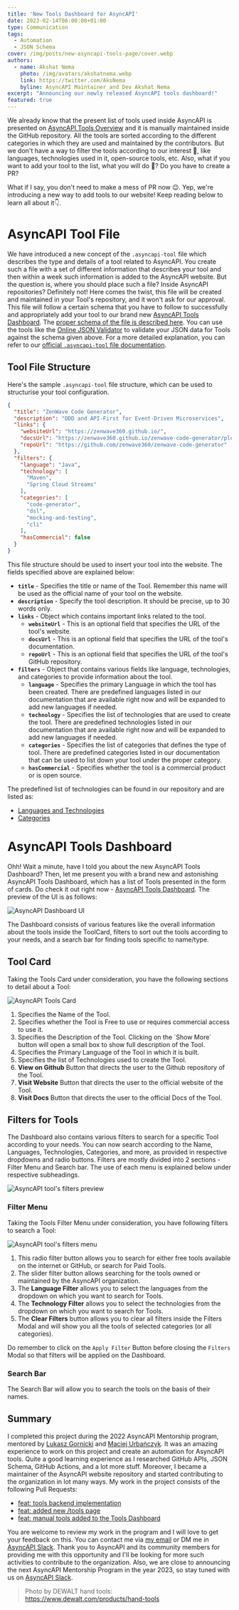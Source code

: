 ```yaml
---
title: 'New Tools Dashboard for AsyncAPI'
date: 2023-02-14T06:00:00+01:00
type: Communication
tags:
  - Automation
  - JSON Schema
cover: /img/posts/new-asyncapi-tools-page/cover.webp
authors:
  - name: Akshat Nema
    photo: /img/avatars/akshatnema.webp
    link: https://twitter.com/AksNema
    byline: AsyncAPI Maintainer and Dev Akshat Nema
excerpt: "Announcing our newly released AsyncAPI tools dashboard!"
featured: true
---
```


We already know that the present list of tools used inside AsyncAPI is presented on [AsyncAPI Tools Overview](/docs/tools) and it is manually maintained inside the GitHub repository. All the tools are sorted according to the different categories in which they are used and maintained by the contributors. But we don't have a way to filter the tools according to our interest 🤔, like languages, technologies used in it, open-source tools, etc. Also, what if you want to add your tool to the list, what you will do 🤔? Do you have to create a PR?

What if I say, you don't need to make a mess of PR now 😉. Yep, we're introducing a new way to add tools to our website! Keep reading below to learn all about it👇.

# AsyncAPI Tool File

We have introduced a new concept of the `.asyncapi-tool` file which describes the type and details of a tool related to AsyncAPI. You create such a file with a set of different information that describes your tool and then within a week such information is added to the AsyncAPI website. But the question is, where you should place such a file? Inside AsyncAPI repositories? Definitely not! Here comes the twist, this file will be created and maintained in your Tool's repository, and it won't ask for our approval. This file will follow a certain schema that you have to follow to successfully and appropriately add your tool to our brand new [AsyncAPI Tools Dashboard](/tools). The [proper schema of the file is described here](https://github.com/asyncapi/website/blob/master/scripts/tools/tools-schema.json). You can use the tools like the [Online JSON Validator](https://www.liquid-technologies.com/online-json-schema-validator) to validate your JSON data for Tools against the schema given above. For a more detailed explanation, you can refer to our [official `.asyncapi-tool` file documentation](https://github.com/asyncapi/community/blob/master/new-tool-documentation.md). 

## Tool File Structure

Here's the sample `.asyncapi-tool` file structure, which can be used to structurise your tool configuration.

```JSON
{
  "title": "ZenWave Code Generator",
  "description": "DDD and API-First for Event-Driven Microservices",
  "links": {
    "websiteUrl": "https://zenwave360.github.io/",
    "docsUrl": "https://zenwave360.github.io/zenwave-code-generator/plugins/asyncapi-spring-cloud-streams3/",
    "repoUrl": "https://github.com/zenwave360/zenwave-code-generator"
  },
  "filters": {
    "language": "Java",
    "technology": [
      "Maven",
      "Spring Cloud Streams"
    ],
    "categories": [
      "code-generator",
      "dsl",
      "mocking-and-testing",
      "cli"
    ],
    "hasCommercial": false
  }
}
```

This file structure should be used to insert your tool into the website. The fields specified above are explained below:

- **`title`** - Specifies the title or name of the Tool. Remember this name will be used as the official name of your tool on the website.
- **`description`** - Specify the tool description. It should be precise, up to 30 words only.
- **`links`** - Object which contains important links related to the tool.
  - **`websiteUrl`** - This is an optional field that specifies the URL of the tool's website.
  - **`docsUrl`** - This is an optional field that specifies the URL of the tool's documentation.
  - **`repoUrl`** - This is an optional field that specifies the URL of the tool's GitHub repository.
- **`filters`** - Object that contains various fields like language, technologies, and categories to provide information about the tool.
  - **`language`** - Specifies the primary Language in which the tool has been created. There are predefined languages listed in our documentation that are available right now and will be expanded to add new languages if needed.
  - **`technology`** - Specifies the list of technologies that are used to create the tool. There are predefined technologies listed in our documentation that are available right now and will be expanded to add new languages if needed.
  - **`categories`** - Specifies the list of categories that defines the type of tool. There are predefined categories listed in our documentation that can be used to list down your tool under the proper category.
  - **`hasCommercial`** - Specifies whether the tool is a commercial product or is open source.

The predefined list of technologies can be found in our repository and are listed as:

- [Languages and Technologies](https://github.com/asyncapi/website/blob/master/scripts/tools/tags-color.js)
- [Categories](https://github.com/asyncapi/website/blob/master/scripts/tools/categorylist.js)

# AsyncAPI Tools Dashboard

Ohh! Wait a minute, have I told you about the new AsyncAPI Tools Dashboard? Then, let me present you with a brand new and astonishing AsyncAPI Tools Dashboard, which has a list of Tools presented in the form of cards. Do check it out right now - [AsyncAPI Tools Dashboard](/tools). The preview of the UI is as follows:

![AsyncAPI Dashboard UI](/img/posts/new-asyncapi-tools-page/dashboard-preview.webp)

The Dashboard consists of various features like the overall information about the tools inside the ToolCard, filters to sort out the tools according to your needs, and a search bar for finding tools specific to name/type.

## Tool Card

Taking the Tools Card under consideration, you have the following sections to detail about a Tool:

![AsyncAPI Tools Card](/img/posts/new-asyncapi-tools-page/tool-preview.webp)

<Ol>
  <Li> Specifies the Name of the Tool.</Li>
  <Li> Specifies whether the Tool is Free to use or requires commercial access to use it.</Li>
  <Li> Specifies the Description of the Tool. Clicking on the `Show More` button will open a small box to show full description of the Tool.</Li>
  <Li> Specifies the Primary Language of the Tool in which it is built.</Li>
  <Li> Specifies the list of Technologies used to create the Tool.</Li>
  <Li> <B>View on Github</B> Button that directs the user to the Github repository of the Tool.</Li>
  <Li> <B>Visit Website</B> Button that directs the user to the official website of the Tool.</Li>
  <Li> <B>Visit Docs</B> Button that directs the user to the official Docs of the Tool.</Li>
</Ol>

## Filters for Tools

The Dashboard also contains various filters to search for a specific Tool according to your needs. You can now search according to the Name, Languages, Technologies, Categories, and more, as provided in respective dropdowns and radio buttons. Filters are mostly divided into 2 sections - Filter Menu and Search bar. The use of each menu is explained below under respective subheadings.

![AsyncAPI tool's filters preview](/img/posts/new-asyncapi-tools-page/filters.webp)

### Filter Menu

Taking the Tools Filter Menu under consideration, you have following filters to search a Tool:

![AsyncAPI tool's filters menu](/img/posts/new-asyncapi-tools-page/filter-menu.webp)

<Ol>
  <Li> This radio filter button allows you to search for either free tools available on the internet or GitHub, or search for Paid Tools.</Li>
  <Li> The slider filter button allows searching for the tools owned or maintained by the AsyncAPI organization. </Li>
  <Li> The <B>Language Filter</B> allows you to select the languages from the dropdown on which you want to search for Tools. </Li>
  <Li> The <B>Technology Filter</B> allows you to select the technologies from the dropdown on which you want to search for Tools. </Li>
  <Li> The <B>Clear Filters</B> button allows you to clear all filters inside the Filters Modal and will show you all the tools of selected categories (or all categories).</Li>
</Ol>

Do remember to click on the `Apply Filter` Button before closing the `Filters` Modal so that filters will be applied on the Dashboard.

### Search Bar

The Search Bar will allow you to search the tools on the basis of their names.

## Summary

I completed this project during the 2022 AsyncAPI Mentorship program, mentored by [Lukasz Gornicki](https://github.com/derberg) and [Maciej Urbańczyk](https://github.com/magicmatatjahu). It was an amazing experience to work on this project and create an automation for AsyncAPI tools. Quite a good learning experience as I researched GitHub APIs, JSON Schema, GitHub Actions, and a lot more stuff. Moreover, I became a maintainer of the AsyncAPI website repository and started contributing to the organization in lot many ways. My work in the project consists of the following Pull Requests: 

- [feat: tools backend implementation](https://github.com/asyncapi/website/pull/939)
- [feat: added new /tools page](https://github.com/asyncapi/website/pull/940)
- [feat: manual tools added to the Tools Dashboard](https://github.com/asyncapi/website/pull/1191)

You are welcome to review my work in the program and I will love to get your feedback on this. You can contact me via [my email](mailto:akshatnema.official@gmail.com) or DM me in [AsyncAPI Slack](https://asyncapi.com/slack-invite). Thank you to AsyncAPI and its community members for providing me with this opportunity and I'll be looking for more such activities to contribute to the organization. Also, we are close to announcing the next AsyncAPI Mentorship Program in the year 2023, so stay tuned with us on [AsyncAPI Slack](https://asyncapi.com/slack-invite).

> Photo by DEWALT hand tools: https://www.dewalt.com/products/hand-tools
